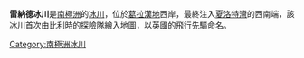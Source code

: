 {{coord|64|40|S|61|38|W|display=title}}

'''雷納德冰川'''是[[南極洲|南極洲]]的[[冰川|冰川]]，位於[[葛拉漢地|葛拉漢地]]西岸，最終注入[[夏洛特灣|夏洛特灣]]的西南端，該冰川首次由[[比利時|比利時]]的探險隊繪入地圖，以[[英國|英國]]的飛行先驅命名。

{{DEFAULTSORT:Renard Glacier}}
[[Category:南極洲冰川|Category:南極洲冰川]]


{{DancoCoast-geo-stub}}